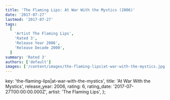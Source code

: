 ```yaml
---
title: 'The Flaming Lips: At War With the Mystics (2006)'
date: '2017-07-27'
lastmod: '2017-07-27'
tags:
  [
    'Artist The Flaming Lips',
    'Rated 3',
    'Release Year 2006',
    'Release Decade 2000',
  ]
summary: 'Rated 3'
authors: ['default']
images: ['/content/images/the-flaming-lips|at-war-with-the-mystics.jpg']
---
```


  key: 'the-flaming-lips|at-war-with-the-mystics',
  title: 'At War With the Mystics',
  release_year: 2006,
  rating: 6,
  rating_date: '2017-07-27T00:00:00.000Z',
  artist: 'The Flaming Lips',
};

<MusicRating data={data} />
